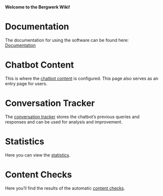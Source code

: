 <strong>Welcome to the Bergwerk Wiki!</strong>

= Documentation =

The documentation for using the software can be found here: [https://bergwerk.readthedocs.io/en/latest/ Documentation]

= Chatbot Content =

This is where the [[Start|chatbot content]] is configured. This page also serves as an entry page for users.

= Conversation Tracker =

The [[Tracker|conversation tracker]] stores the chatbot’s previous queries and responses and can be used for analysis and improvement.

= Statistics =

Here you can view the [[Stats|statistics]].

= Content Checks =

Here you’ll find the results of the automatic [[Check content|content checks]].